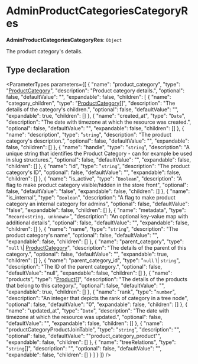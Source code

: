 
# AdminProductCategoriesCategoryRes

 **AdminProductCategoriesCategoryRes**: `Object`

The product category's details.

## Type declaration

<ParameterTypes parameters={[
  {
    "name": "product_category",
    "type": "[ProductCategory](../classes/medusa.ProductCategory.mdx)",
    "description": "Product category details.",
    "optional": false,
    "defaultValue": "",
    "expandable": false,
    "children": [
      {
        "name": "category_children",
        "type": "[ProductCategory](../classes/medusa.ProductCategory.mdx)[]",
        "description": "The details of the category's children.",
        "optional": false,
        "defaultValue": "",
        "expandable": true,
        "children": []
      },
      {
        "name": "created_at",
        "type": "`Date`",
        "description": "The date with timezone at which the resource was created.",
        "optional": false,
        "defaultValue": "",
        "expandable": false,
        "children": []
      },
      {
        "name": "description",
        "type": "`string`",
        "description": "The product category's description.",
        "optional": false,
        "defaultValue": "",
        "expandable": false,
        "children": []
      },
      {
        "name": "handle",
        "type": "`string`",
        "description": "A unique string that identifies the Product Category - can for example be used in slug structures.",
        "optional": false,
        "defaultValue": "",
        "expandable": false,
        "children": []
      },
      {
        "name": "id",
        "type": "`string`",
        "description": "The product category's ID",
        "optional": false,
        "defaultValue": "",
        "expandable": false,
        "children": []
      },
      {
        "name": "is_active",
        "type": "`Boolean`",
        "description": "A flag to make product category visible/hidden in the store front",
        "optional": false,
        "defaultValue": "false",
        "expandable": false,
        "children": []
      },
      {
        "name": "is_internal",
        "type": "`Boolean`",
        "description": "A flag to make product category an internal category for admins",
        "optional": false,
        "defaultValue": "false",
        "expandable": false,
        "children": []
      },
      {
        "name": "metadata",
        "type": "`Record<string, unknown>`",
        "description": "An optional key-value map with additional details",
        "optional": false,
        "defaultValue": "",
        "expandable": false,
        "children": []
      },
      {
        "name": "name",
        "type": "`string`",
        "description": "The product category's name",
        "optional": false,
        "defaultValue": "",
        "expandable": false,
        "children": []
      },
      {
        "name": "parent_category",
        "type": "`null` \\| [ProductCategory](../classes/medusa.ProductCategory.mdx)",
        "description": "The details of the parent of this category.",
        "optional": false,
        "defaultValue": "",
        "expandable": true,
        "children": []
      },
      {
        "name": "parent_category_id",
        "type": "`null` \\| `string`",
        "description": "The ID of the parent category.",
        "optional": false,
        "defaultValue": "null",
        "expandable": false,
        "children": []
      },
      {
        "name": "products",
        "type": "[Product](../classes/medusa.Product.mdx)[]",
        "description": "The details of the products that belong to this category.",
        "optional": false,
        "defaultValue": "",
        "expandable": true,
        "children": []
      },
      {
        "name": "rank",
        "type": "`number`",
        "description": "An integer that depicts the rank of category in a tree node",
        "optional": false,
        "defaultValue": "0",
        "expandable": false,
        "children": []
      },
      {
        "name": "updated_at",
        "type": "`Date`",
        "description": "The date with timezone at which the resource was updated.",
        "optional": false,
        "defaultValue": "",
        "expandable": false,
        "children": []
      },
      {
        "name": "productCategoryProductJoinTable",
        "type": "`string`",
        "description": "",
        "optional": false,
        "defaultValue": "\"product_category_product\"",
        "expandable": false,
        "children": []
      },
      {
        "name": "treeRelations",
        "type": "`string`[]",
        "description": "",
        "optional": false,
        "defaultValue": "",
        "expandable": false,
        "children": []
      }
    ]
  }
]} />
